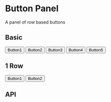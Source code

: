 

<Meta title="Panel/Button Panel" component={Subject}/>

# Button Panel

A panel of row based buttons

## Basic

<Preview>
  <Story name="Basic">
    <div style={{width:' 500px'}}>
      <Subject>
        <ButtonPanelRow>
          <Button variant={'contained'}>
            Button1
          </Button>
          <Button variant={'contained'}>
            Button2
          </Button>
        </ButtonPanelRow>
        <ButtonPanelRow>
          <Button variant={'contained'}>
            Button3
          </Button>
          <Button variant={'contained'}>
            Button4
          </Button>
          <Button variant={'contained'}>
            Button5
          </Button>
        </ButtonPanelRow>
      </Subject>
    </div>
  </Story>
</Preview>

## 1 Row

<Preview>
  <Story name="1 Row">
    <div style={{width:' 500px'}}>
      <Subject>
        <ButtonPanelRow>
          <Button variant={'contained'}>
            Button1
          </Button>
          <Button variant={'contained'}>
            Button2
          </Button>
        </ButtonPanelRow>
      </Subject>
    </div>
  </Story>
</Preview>

## API

<Props of={Subject}/>
